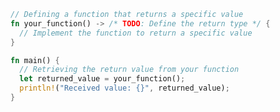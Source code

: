 ```rust
// Defining a function that returns a specific value
fn your_function() -> /* TODO: Define the return type */ {
  // Implement the function to return a specific value
}

fn main() {
  // Retrieving the return value from your function
  let returned_value = your_function();
  println!("Received value: {}", returned_value);
}

```